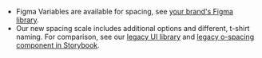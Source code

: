 - Figma Variables are available for spacing, see [your brand's Figma library](https://www.figma.com/files/938480807921629744/team/1237702133754424766).
- Our new spacing scale includes additional options and different, t-shirt naming. For comparison, see our [legacy UI library](https://www.figma.com/file/MyHQ1qdwYyek5IBdhEEaND/FT-UI-Library?type=design&node-id=0-2169&mode=design&t=WXTU1v4lXmcRPKaO-0) and [legacy o-spacing component in Storybook](https://o2.origami.ft.com/).
